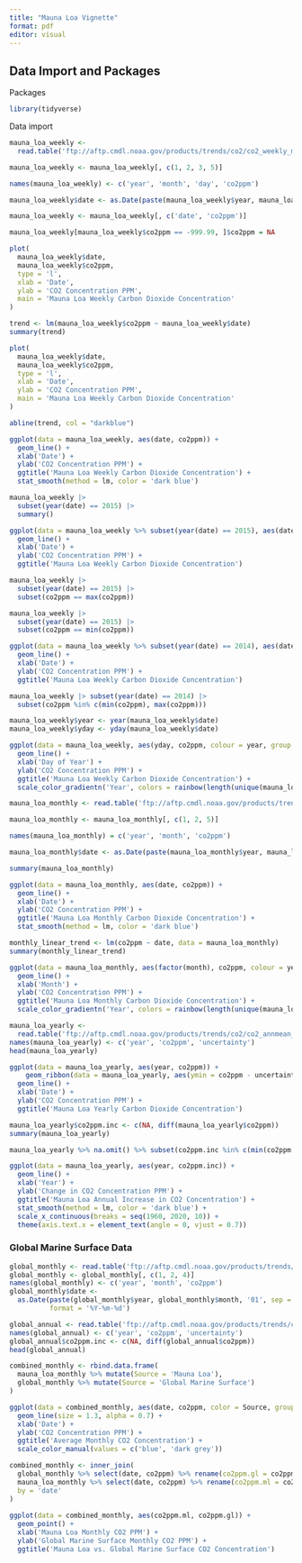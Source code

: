 ```yaml
---
title: "Mauna Loa Vignette"
format: pdf
editor: visual
---
```


## Data Import and Packages

Packages

```r
library(tidyverse)
```

Data import

```r
mauna_loa_weekly <- 
  read.table('ftp://aftp.cmdl.noaa.gov/products/trends/co2/co2_weekly_mlo.txt')

mauna_loa_weekly <- mauna_loa_weekly[, c(1, 2, 3, 5)]

names(mauna_loa_weekly) <- c('year', 'month', 'day', 'co2ppm')

mauna_loa_weekly$date <- as.Date(paste(mauna_loa_weekly$year, mauna_loa_weekly$month, mauna_loa_weekly$day, sep = '-'), format = '%Y-%m-%d')

mauna_loa_weekly <- mauna_loa_weekly[, c('date', 'co2ppm')]

mauna_loa_weekly[mauna_loa_weekly$co2ppm == -999.99, ]$co2ppm = NA
```

```r
plot(
  mauna_loa_weekly$date,
  mauna_loa_weekly$co2ppm,
  type = 'l',
  xlab = 'Date',
  ylab = 'CO2 Concentration PPM',
  main = 'Mauna Loa Weekly Carbon Dioxide Concentration'
)
```

```r
trend <- lm(mauna_loa_weekly$co2ppm ~ mauna_loa_weekly$date)
summary(trend)
```

```r
plot(
  mauna_loa_weekly$date,
  mauna_loa_weekly$co2ppm,
  type = 'l',
  xlab = 'Date',
  ylab = 'CO2 Concentration PPM',
  main = 'Mauna Loa Weekly Carbon Dioxide Concentration'
)

abline(trend, col = "darkblue")
```

```r
ggplot(data = mauna_loa_weekly, aes(date, co2ppm)) +
  geom_line() +
  xlab('Date') +
  ylab('CO2 Concentration PPM') + 
  ggtitle('Mauna Loa Weekly Carbon Dioxide Concentration') +
  stat_smooth(method = lm, color = 'dark blue')
```

```r
mauna_loa_weekly |>
  subset(year(date) == 2015) |> 
  summary()
```

```r
ggplot(data = mauna_loa_weekly %>% subset(year(date) == 2015), aes(date, co2ppm)) +
  geom_line() +
  xlab('Date') +
  ylab('CO2 Concentration PPM') + 
  ggtitle('Mauna Loa Weekly Carbon Dioxide Concentration')
```

```r
mauna_loa_weekly |>
  subset(year(date) == 2015) |>
  subset(co2ppm == max(co2ppm))

mauna_loa_weekly |>
  subset(year(date) == 2015) |>
  subset(co2ppm == min(co2ppm))
```

```r
ggplot(data = mauna_loa_weekly %>% subset(year(date) == 2014), aes(date, co2ppm)) +
  geom_line() +
  xlab('Date') +
  ylab('CO2 Concentration PPM') + 
  ggtitle('Mauna Loa Weekly Carbon Dioxide Concentration')
```

```r
mauna_loa_weekly |> subset(year(date) == 2014) |>
  subset(co2ppm %in% c(min(co2ppm), max(co2ppm)))
```

```r
mauna_loa_weekly$year <- year(mauna_loa_weekly$date)
mauna_loa_weekly$yday <- yday(mauna_loa_weekly$date)
```

```r
ggplot(data = mauna_loa_weekly, aes(yday, co2ppm, colour = year, group = year)) +
  geom_line() +
  xlab('Day of Year') +
  ylab('CO2 Concentration PPM') + 
  ggtitle('Mauna Loa Weekly Carbon Dioxide Concentration') +
  scale_color_gradientn('Year', colors = rainbow(length(unique(mauna_loa_weekly$year))))
```

```r
mauna_loa_monthly <- read.table('ftp://aftp.cmdl.noaa.gov/products/trends/co2/co2_mm_mlo.txt')

mauna_loa_monthly <- mauna_loa_monthly[, c(1, 2, 5)]

names(mauna_loa_monthly) = c('year', 'month', 'co2ppm')

mauna_loa_monthly$date <- as.Date(paste(mauna_loa_monthly$year, mauna_loa_monthly$month, '01', sep = '-'), format = '%Y-%m-%d')

summary(mauna_loa_monthly)
```

```r
ggplot(data = mauna_loa_monthly, aes(date, co2ppm)) +
  geom_line() +
  xlab('Date') +
  ylab('CO2 Concentration PPM') + 
  ggtitle('Mauna Loa Monthly Carbon Dioxide Concentration') +
  stat_smooth(method = lm, color = 'dark blue')
```

```r
monthly_linear_trend <- lm(co2ppm ~ date, data = mauna_loa_monthly)
summary(monthly_linear_trend)
```

```r
ggplot(data = mauna_loa_monthly, aes(factor(month), co2ppm, colour = year, group = year)) +
  geom_line() +
  xlab('Month') +
  ylab('CO2 Concentration PPM') + 
  ggtitle('Mauna Loa Monthly Carbon Dioxide Concentration') +
  scale_color_gradientn('Year', colors = rainbow(length(unique(mauna_loa_weekly$year))))
```

```r
mauna_loa_yearly <- 
  read.table('ftp://aftp.cmdl.noaa.gov/products/trends/co2/co2_annmean_mlo.txt')
names(mauna_loa_yearly) <- c('year', 'co2ppm', 'uncertainty')
head(mauna_loa_yearly)
```

```r
ggplot(data = mauna_loa_yearly, aes(year, co2ppm)) +
    geom_ribbon(data = mauna_loa_yearly, aes(ymin = co2ppm - uncertainty, ymax = co2ppm + uncertainty), alpha=0.3) +
  geom_line() +
  xlab('Date') +
  ylab('CO2 Concentration PPM') + 
  ggtitle('Mauna Loa Yearly Carbon Dioxide Concentration')
```

```r
mauna_loa_yearly$co2ppm.inc <- c(NA, diff(mauna_loa_yearly$co2ppm))
summary(mauna_loa_yearly)
```

```r
mauna_loa_yearly %>% na.omit() %>% subset(co2ppm.inc %in% c(min(co2ppm.inc), max(co2ppm.inc)))

```

```r
ggplot(data = mauna_loa_yearly, aes(year, co2ppm.inc)) +
  geom_line() +
  xlab('Year') +
  ylab('Change in CO2 Concentration PPM') + 
  ggtitle('Mauna Loa Annual Increase in CO2 Concentration') +
  stat_smooth(method = lm, color = 'dark blue') +
  scale_x_continuous(breaks = seq(1960, 2020, 10)) + 
  theme(axis.text.x = element_text(angle = 0, vjust = 0.7))
```

### Global Marine Surface Data

```r
global_monthly <- read.table('ftp://aftp.cmdl.noaa.gov/products/trends/co2/co2_mm_gl.txt')
global_monthly <- global_monthly[, c(1, 2, 4)]
names(global_monthly) <- c('year', 'month', 'co2ppm')
global_monthly$date <- 
  as.Date(paste(global_monthly$year, global_monthly$month, '01', sep = '-'), 
          format = '%Y-%m-%d')

global_annual <- read.table('ftp://aftp.cmdl.noaa.gov/products/trends/co2/co2_annmean_gl.txt')
names(global_annual) <- c('year', 'co2ppm', 'uncertainty')
global_annual$co2ppm.inc <- c(NA, diff(global_annual$co2ppm))
head(global_annual)
```

```r
combined_monthly <- rbind.data.frame(
  mauna_loa_monthly %>% mutate(Source = 'Mauna Loa'),
  global_monthly %>% mutate(Source = 'Global Marine Surface')
)

ggplot(data = combined_monthly, aes(date, co2ppm, color = Source, group = Source)) +
  geom_line(size = 1.3, alpha = 0.7) +
  xlab('Date') +
  ylab('CO2 Concentration PPM') + 
  ggtitle('Average Monthly CO2 Concentration') +
  scale_color_manual(values = c('blue', 'dark grey'))
```

```r
combined_monthly <- inner_join(
  global_monthly %>% select(date, co2ppm) %>% rename(co2ppm.gl = co2ppm),
  mauna_loa_monthly %>% select(date, co2ppm) %>% rename(co2ppm.ml = co2ppm),
  by = 'date'
)
  
ggplot(data = combined_monthly, aes(co2ppm.ml, co2ppm.gl)) +
  geom_point() +
  xlab('Mauna Loa Monthly CO2 PPM') +
  ylab('Global Marine Surface Monthly CO2 PPM') +
  ggtitle('Mauna Loa vs. Global Marine Surface CO2 Concentration')
```
